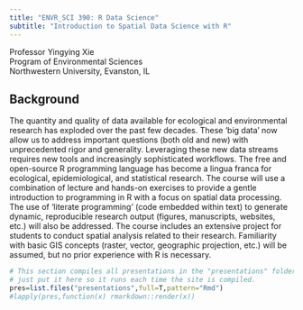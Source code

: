 ```yaml
---
title: "ENVR_SCI 390: R Data Science"
subtitle: "Introduction to Spatial Data Science with R"
---
```


Professor Yingying Xie <br>
Program of Environmental Sciences <br> 
Northwestern University, Evanston, IL

## Background
The quantity and quality of data available for ecological and environmental research has exploded over the past few decades. These ‘big data’ now allow us to address important questions (both old and new) with unprecedented rigor and generality.  Leveraging these new data streams requires new tools and increasingly sophisticated workflows. The free and open-source R programming language has become a lingua franca for ecological, epidemiological, and statistical research.  The course will use a combination of lecture and hands-on exercises to provide a gentle introduction to programming in R with a focus on spatial data processing.  The use of ‘literate programming’ (code embedded within text) to generate dynamic, reproducible research output (figures, manuscripts, websites, etc.) will also be addressed. The course includes an extensive project for students to conduct spatial analysis related to their research. Familiarity with basic GIS concepts (raster, vector, geographic projection, etc.) will be assumed, but no prior experience with R is necessary.

```r
# This section compiles all presentations in the "presentations" folder
# just put it here so it runs each time the site is compiled.
pres=list.files("presentations",full=T,pattern="Rmd")
#lapply(pres,function(x) rmarkdown::render(x))
```